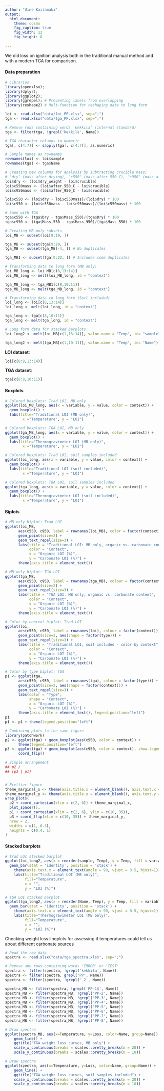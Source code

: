 ```yaml
---
author: "Uine Kailamäki"
output:
  html_document:
    theme: cosmo
    fig_caption: true
    fig_width: 12
    fig_height: 8 
    
---
```


We did loss on ignition analysis both in the traditional manual method and with a modern TGA for comparison.

#### Data preparation

```r
# Libraries
library(openxlsx); 
library(dplyr); 
library(ggplot2); 
library(ggrepel); # Preventing labels from overlapping
library(reshape2) # Melt-function for reshaping data to long form

loi <- read.xlsx("data/loi_PP.xlsx", sep=";")
tga <- read.xlsx("data/tga_PP.xlsx", sep=";")

# Remove rows containing words 'kekkila' (internal standard)
tga <- filter(tga, !grepl('kekkila', Name))

# TGA character columns to numeric
tga[, c(4:7)] <- sapply(tga[, c(4:7)], as.numeric)

# Sample names as rownames
rownames(loi) <- loi$sample
rownames(tga) <- tga$Name

# Creating new columns for analysis by subtracting crucible mass;
# "dry" (mass after drying), "c550" (mass after 550 C), "c950" (mass after 950 C)
loi$dry <- (loi$dry_weight - loi$crucible)
loi$c550mass <- (loi$after_550_C - loi$crucible)
loi$c950mass <- (loi$after_950_C - loi$crucible)

loi$c550 <- (loi$dry - loi$c550mass)/(loi$dry) * 100
loi$c950 <- (loi$c550mass - loi$c950mass)/(loi$c550mass) * 100

# Same with TGA
tga$c550 <- (tga$Dry - tga$Mass_550)/(tga$Dry) * 100
tga$c950 <- (tga$Mass_550 - tga$Mass_950)/(tga$Mass_550) * 100

# Creating MB only subsets
loi_MB <- subset(loi[9:19, ])

tga_MB <- subset(tga[9:20, ])
tga_MB <- subset(tga_MB[-4, ]) # No duplicates

tga_MB1 <- subset(tga[9:22, ]) # Includes some duplicates

# Transforming data to long form (MB only)
loi_MB_long <- loi_MB[c(8,13:14)] 
loi_MB_long <- melt(loi_MB_long, id = "context") 

tga_MB_long <- tga_MB1[c(8,10:11)] 
tga_MB_long <- melt(tga_MB_long, id = "context") 

# Transforming data to long form (Soil included)
loi_long <- loi[c(8,13:14)]
loi_long <- melt(loi_long, id = "context") 

tga_long <- tga[c(8,10:11)]
tga_long <- melt(tga_long, id = "context") 

# Long form data for stacked barplots
loi_long2 <- melt(loi_MB[c(1,13:14)], value.name = "Temp", id= "sample") 

tga_long2 <- melt(tga_MB[c(1,10:11)], value.name = "Temp", id= "Name") 

```

**LOI dataset**: \

```r
loi[c(8:9,13:14)]
```

**TGA dataset**: \

```r
tga[c(8:9,10:11)]
```

#### Boxplots

```r
# Colored boxplots: Trad LOI, MB only
ggplot(loi_MB_long, aes(x = variable, y = value, color = context)) +  
  geom_boxplot() +
  labs(title="Traditional LOI (MB only)",
        x ="Temperature", y = "LOI")

# Colored boxplots: TGA LOI, MB only
ggplot(tga_MB_long, aes(x = variable, y = value, color = context)) +  
  geom_boxplot() +
  labs(title="Thermogravimeter LOI (MB only)",
        x ="Temperature", y = "LOI")

# Colored boxplots: Trad LOI, soil samples included
ggplot(loi_long, aes(x = variable, y = value, color = context)) +  
  geom_boxplot() +
  labs(title="Traditional LOI (soil included)",
        x ="Temperature", y = "LOI")

# Colored boxplots: TGA LOI, soil samples included
ggplot(tga_long, aes(x = variable, y = value, color = context)) +  
  geom_boxplot() +
  labs(title="Thermogravimeter LOI (soil included)",
        x ="Temperature", y = "LOI")

```

#### Biplots

```r
# MB only biplot: Trad LOI
ggplot(loi_MB, 
      aes(c550, c950, label = rownames(loi_MB), color = factor(context))) +
      geom_point(size=2) +
      geom_text_repel(size=3) + 
      labs(title = "Traditional LOI: MB only, organic vs. carbonate content", 
           color = "Context",
           x = "Organic LOI (%)", 
           y = "Carbonate LOI (%)") +
      theme(axis.title = element_text())

# MB only biplot: TGA LOI
ggplot(tga_MB, 
      aes(c550, c950, label = rownames(tga_MB), colour = factor(context))) +
      geom_point(size=2) +
      geom_text_repel(size=3) + 
      labs(title = "TGA LOI: MB only, organic vs. carbonate content", 
           color = "Context",
           x = "Organic LOI (%)", 
           y = "Carbonate LOI (%)") +
      theme(axis.title = element_text())

# Color by context biplot: Trad LOI
ggplot(loi, 
      aes(c550, c950, label = rownames(loi), colour = factor(context))) +
      geom_point(size=2, aes(shape = factor(type))) +
      geom_text_repel(size=3) + 
      labs(title = "Traditional LOI, soil included - color by context", 
           color = "Context",
           x = "Organic LOI (%)", 
           y = "Carbonate LOI (%)") +
      theme(axis.title = element_text())

# Color by type biplot: TGA
p1 <- ggplot(tga, 
      aes(c550, c950, label = rownames(tga), colour = factor(type))) +
      geom_point(size=2, aes(shape = factor(context))) +
      geom_text_repel(size=3) + 
      labs(color = "Type",
           shape = "Context",
           x = "Organic LOI (%)", 
           y = "Carbonate LOI (%)") +
      theme(axis.title = element_text(), legend.position="left") 
p1
p1 <- p1 + theme(legend.position="left")

# Combining plots to the same figure
library(patchwork)
p2 <- ggplot(tga) + geom_boxplot(aes(c550, color = context)) + 
      theme(legend.position="left")
p3 <- ggplot(tga) + geom_boxplot(aes(c950, color = context), show.legend = FALSE) +
      coord_flip()

# Simple arrangement
## p2 /
## (p3 | p1)


# Prettier figure
theme_marginal_x <- theme(axis.title.x = element_blank(), axis.text.x = element_blank(), axis.ticks.x = element_blank())
theme_marginal_y <- theme(axis.title.y = element_blank(), axis.text.y = element_blank(), axis.ticks.y = element_blank())
wrap_plots(
  p2 + coord_cartesian(xlim = c(2, 6)) + theme_marginal_x,   
  plot_spacer(),  
  p1 + coord_cartesian(xlim = c(2, 6), ylim = c(10, 35)), 
  p3 + coord_flip(xlim = c(10, 35)) + theme_marginal_y,  
  nrow = 2,
  widths = c(1, 0.3),
  heights = c(0.4, 1)
)

```

#### Stacked barplots

```r
# Trad LOI stacked barplot
ggplot(loi_long2, aes(x = reorder(sample, Temp), y = Temp, fill = variable)) +
  geom_bar(stat = 'identity', position = 'stack') + 
    theme(axis.text.x = element_text(angle = 90, vjust = 0.5, hjust=1)) +
    labs(title="Traditional LOI (MB only)", 
         fill="Temperature",
         x = "", 
         y = "LOI (%)")

# TGA LOI stacked barplot
ggplot(tga_long2, aes(x = reorder(Name, Temp), y = Temp, fill = variable)) +
  geom_bar(stat = 'identity', position = 'stack') + 
    theme(axis.text.x = element_text(angle = 90, vjust = 0.5, hjust=1)) +
    labs(title="Thermogravimeter LOI (MB only)",
         fill="Temperature",
         x = "", 
         y = "LOI (%)")

```

Checking weight loss lineplots for assessing if temperatures could tell us about different carbonate sources

```r
# Read the raw data
spectra <- read.xlsx("data/tga_spectra.xlsx", sep=";")

# Remove any rows containing words 'ERROR' or 'TEST'
spectra <- filter(spectra, !grepl('kekkila', Name))
spectra <- filter(spectra, grepl('PP', Name))
spectra <- filter(spectra, !grepl('_2', Name))

spectra_MB <- filter(spectra, !grepl('PP-1$', Name))
spectra_MB <- filter(spectra_MB, !grepl('PP-2', Name))
spectra_MB <- filter(spectra_MB, !grepl('PP-3', Name))
spectra_MB <- filter(spectra_MB, !grepl('PP-4', Name))
spectra_MB <- filter(spectra_MB, !grepl('PP-5', Name))
spectra_MB <- filter(spectra_MB, !grepl('PP-6', Name))
spectra_MB <- filter(spectra_MB, !grepl('PP-7', Name))
spectra_MB <- filter(spectra_MB, !grepl('PP-8', Name))

# Draw spectra
ggplot(spectra_MB, aes(x=Temperature, y=Loss, color=Name, group=Name)) +
    geom_line() +
    ggtitle("TGA weight loss curves, MB only") +
    scale_x_continuous(breaks = scales::pretty_breaks(n = 20)) +
    scale_y_continuous(breaks = scales::pretty_breaks(n = 10))

# Draw spectra
ggplot(spectra, aes(x=Temperature, y=Loss, color=Name, group=Name)) +
    geom_line() +
    ggtitle("TGA weight loss curves, soil samples included") +
    scale_x_continuous(breaks = scales::pretty_breaks(n = 20)) +
    scale_y_continuous(breaks = scales::pretty_breaks(n = 10))
```

